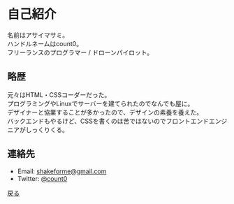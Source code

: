 
# 自己紹介

名前はアサイマサミ。  
ハンドルネームはcount0。  
フリーランスのプログラマー / ドローンパイロット。

## 略歴

元々はHTML・CSSコーダーだった。  
プログラミングやLinuxでサーバーを建てられたのでなんでも屋に。  
デザイナーと協業することが多かったので、デザインの素養を養えた。  
バックエンドもやるけど、CSSを書くのは苦ではないのでフロントエンドエンジニアがしっくりくる。

## 連絡先

* Email: shakeforme@gmail.com
* Twitter: [@count0](https://twitter.com/count0)

[戻る](/)


